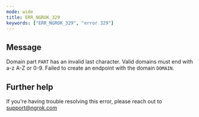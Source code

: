 ```yaml
---
mode: wide
title: ERR_NGROK_329
keywords: ["ERR_NGROK_329", "error 329"]
---
```


## Message

Domain part `PART` has an invalid last character. Valid domains must end with a-z A-Z or 0-9. Failed to create an endpoint with the domain `DOMAIN`.

## Further help

If you're having trouble resolving this error, please reach out to [support@ngrok.com](mailto:support@ngrok.com?subject=Help%20with%20ERR_NGROK_329)
